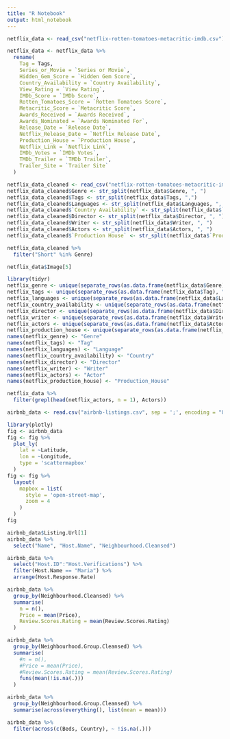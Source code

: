 ```yaml
---
title: "R Notebook"
output: html_notebook
---
```

```r
netflix_data <- read_csv("netflix-rotten-tomatoes-metacritic-imdb.csv")
```
```r
netflix_data <- netflix_data %>%
  rename(
    Tag = Tags,
    Series_or_Movie = `Series or Movie`,
    Hidden_Gem_Score = `Hidden Gem Score`,
    Country_Availability = `Country Availability`,
    View_Rating = `View Rating`,
    IMDb_Score = `IMDb Score`,
    Rotten_Tomatoes_Score = `Rotten Tomatoes Score`,
    Metacritic_Score = `Metacritic Score`,
    Awards_Received = `Awards Received`,
    Awards_Nominated = `Awards Nominated For`,
    Release_Date = `Release Date`,
    Netflix_Release_Date = `Netflix Release Date`,
    Production_House = `Production House`,
    Netflix_Link = `Netflix Link`,
    IMDb_Votes = `IMDb Votes`,
    TMDb_Trailer = `TMDb Trailer`,
    Trailer_Site = `Trailer Site`
  )
```


```r
netflix_data_cleaned <- read_csv("netflix-rotten-tomatoes-metacritic-imdb.csv")
netflix_data_cleaned$Genre <- str_split(netflix_data$Genre, ", ")
netflix_data_cleaned$Tags <- str_split(netflix_data$Tags, ",")
netflix_data_cleaned$Languages <- str_split(netflix_data$Languages, ", ")
netflix_data_cleaned$`Country Availability` <- str_split(netflix_data$`Country Availability`, ",")
netflix_data_cleaned$Director <- str_split(netflix_data$Director, ", ")
netflix_data_cleaned$Writer <- str_split(netflix_data$Writer, ", ")
netflix_data_cleaned$Actors <- str_split(netflix_data$Actors, ", ")
netflix_data_cleaned$`Production House` <- str_split(netflix_data$`Production House`, ", ")
```

```r
netflix_data_cleaned %>%
  filter("Short" %in% Genre)
```
```r
netflix_data$Image[5]
```

```r
library(tidyr)
netflix_genre <- unique(separate_rows(as.data.frame(netflix_data$Genre), "netflix_data$Genre", sep = ", ", convert = TRUE))
netflix_tags <- unique(separate_rows(as.data.frame(netflix_data$Tag), "netflix_data$Tag", sep = ",", convert = TRUE))
netflix_languages <- unique(separate_rows(as.data.frame(netflix_data$Languages), "netflix_data$Languages", sep = ", ", convert = TRUE))
netflix_country_availability <- unique(separate_rows(as.data.frame(netflix_data$Country_Availability), "netflix_data$Country_Availability", sep = ",", convert = TRUE))
netflix_director <- unique(separate_rows(as.data.frame(netflix_data$Director), "netflix_data$Director", sep = ", ", convert = TRUE))
netflix_writer <- unique(separate_rows(as.data.frame(netflix_data$Writer), "netflix_data$Writer", sep = ", ", convert = TRUE))
netflix_actors <- unique(separate_rows(as.data.frame(netflix_data$Actors), "netflix_data$Actors", sep = ", ", convert = TRUE))
netflix_production_house <- unique(separate_rows(as.data.frame(netflix_data$Production_House), "netflix_data$Production_House", sep = ", ", convert = TRUE))
names(netflix_genre) <- "Genre"
names(netflix_tags) <- "Tag"
names(netflix_languages) <- "Language"
names(netflix_country_availability) <- "Country"
names(netflix_director) <- "Director"
names(netflix_writer) <- "Writer"
names(netflix_actors) <- "Actor"
names(netflix_production_house) <- "Production_House"
```

```r
netflix_data %>%
  filter(grepl(head(netflix_actors, n = 1), Actors))
```

```r
airbnb_data <- read.csv("airbnb-listings.csv", sep = ';', encoding = "UTF-8")

library(plotly)
fig <- airbnb_data
fig <- fig %>%
  plot_ly(
    lat = ~Latitude,
    lon = ~Longitude,
    type = 'scattermapbox'
  )
fig <- fig %>%
  layout(
    mapbox = list(
      style = 'open-street-map',
      zoom = 4
    )
  )
fig
```


```r
airbnb_data$Listing.Url[1]
airbnb_data %>%
  select("Name", "Host.Name", "Neighbourhood.Cleansed")
```
```r
airbnb_data %>%
  select("Host.ID":"Host.Verifications") %>%
  filter(Host.Name == "Maria") %>%
  arrange(Host.Response.Rate)
```
```r
airbnb_data %>%
  group_by(Neighbourhood.Cleansed) %>%
  summarise(
    n = n(),
    Price = mean(Price),
    Review.Scores.Rating = mean(Review.Scores.Rating)
  )
```
```r
airbnb_data %>%
  group_by(Neighbourhood.Group.Cleansed) %>%
  summarise(
    #n = n(),
    #Price = mean(Price),
    #Review.Scores.Rating = mean(Review.Scores.Rating)
    funs(mean(!is.na(.)))
  )

airbnb_data %>%
  group_by(Neighbourhood.Group.Cleansed) %>%
  summarise(across(everything(), list(mean = mean)))

airbnb_data %>%
  filter(across(c(Beds, Country), ~ !is.na(.)))
```







